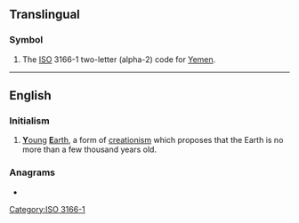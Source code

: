 {{also|ᎩᎬ|Appendix:Variations of "ye"}}
==Translingual==
{{wikipedia}}

===Symbol===
{{head|mul|symbol}}

# The [[ISO]] 3166-1 two-letter (alpha-2) code for [[Yemen]].

[[Category:ISO 3166-1]]

----

==English==

===Initialism===
{{rfc-header|Initialism}}
{{head|en|initialism}}

# [[young|'''Y'''oung]] [[Earth|'''E'''arth]], a form of [[creationism]] which proposes that the Earth is no more than a few thousand years old.

===Anagrams===
* {{anagrams|en|-ey|ey}}